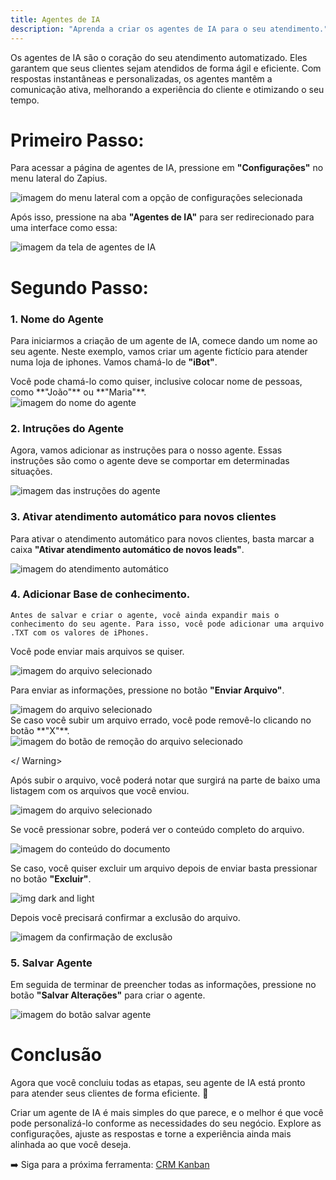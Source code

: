 ```yaml
---
title: Agentes de IA
description: "Aprenda a criar os agentes de IA para o seu atendimento."
---
```


Os agentes de IA são o coração do seu atendimento automatizado. Eles garantem que seus clientes sejam atendidos de forma ágil e eficiente. Com respostas instantâneas e personalizadas, os agentes mantêm a comunicação ativa, melhorando a experiência do cliente e otimizando o seu tempo.

# Primeiro Passo:

Para acessar a página de agentes de IA, pressione em **"Configurações"** no menu lateral do Zapius.

<Frame caption="Opção de Configurações">
  <div className="w-full flex justify-center">
    <img
      alt="imagem do menu lateral com a opção de configurações selecionada"
      className="dark:block"
      class="shadow-lg rounded-lg"
      src="/images/agentes-ia/menu-configuracoes.png"
    />
  </div>
</Frame>

Após isso, pressione na aba **"Agentes de IA"** para ser redirecionado para uma interface como essa:

<Frame caption="Tela de Agentes de IA">
  <div className="w-full flex justify-center">
    <img
      alt="imagem da tela de agentes de IA"
      className="dark:block"
      class="shadow-lg rounded-lg"
      src="/images/agentes-ia/aba-agentes-de-ia.png"
    />
  </div>
</Frame>

# Segundo Passo:

### 1. Nome do Agente

Para iniciarmos a criação de um agente de IA, comece dando um nome ao seu agente. Neste exemplo, vamos criar um agente fictício para atender numa loja de iphones. Vamos chamá-lo de **"iBot"**.

<Info>
  Você pode chamá-lo como quiser, inclusive colocar nome de pessoas, como
  **"João"** ou **"Maria"**.
</Info>

<Frame caption="Nome do Agente">
  <div className="w-full flex justify-center">
    <img
      alt="imagem do nome do agente"
      className="dark:block"
      class="shadow-lg rounded-lg"
      src="/images/agentes-ia/nome-agente-ia.png"
    />
  </div>
</Frame>

### 2. Intruções do Agente

Agora, vamos adicionar as instruções para o nosso agente. Essas instruções são como o agente deve se comportar em determinadas situações.

<Frame caption="Instruções do Agente">
  <div className="w-full flex justify-center">
    <img
      alt="imagem das instruções do agente"
      className="dark:block"
      class="shadow-lg rounded-lg"
      src="/images/agentes-ia/instrucoes-agente.png"
    />
  </div>
</Frame>

### 3. Ativar atendimento automático para novos clientes

Para ativar o atendimento automático para novos clientes, basta marcar a caixa **"Ativar atendimento automático de novos leads"**.

<Frame caption="Ativar Atendimento Automático">
  <div className="w-full flex justify-center">
    <img
      alt="imagem do atendimento automático"
      className="dark:block"
      class="shadow-lg rounded-lg"
      src="/images/agentes-ia/atendimento-automatico-agente.png"
    />
  </div>
</Frame>

### 4. Adicionar Base de conhecimento.

    Antes de salvar e criar o agente, você ainda expandir mais o conhecimento do seu agente. Para isso, você pode adicionar uma arquivo .TXT com os valores de iPhones.

<Warning>Você pode enviar mais arquivos se quiser.</Warning>

<Frame caption="Adicionar Base de Conhecimento">
  <div className="w-full flex justify-center">
    <img
      alt="imagem do arquivo selecionado"
      className="dark:block"
      class="shadow-lg rounded-lg"
      src="/images/agentes-ia/arquivo-selecionado-iphones.png"
    />
  </div>
</Frame>

Para enviar as informações, pressione no botão **"Enviar Arquivo"**.

<Frame caption="Enviar Arquivo">
  <div className="w-full flex justify-center">
    <img
      alt="imagem do arquivo selecionado"
      className="dark:block"
      class="shadow-lg rounded-lg"
      src="/images/agentes-ia/enviar-conhecimento-agente.png"
    />
  </div>
</Frame>

<Warning>
    Se caso você subir um arquivo errado, você pode removê-lo clicando no botão **"X"**.

<Frame caption="Remover Arquivo">
  <div className="w-full flex justify-center">
    <img
      alt="imagem do botão de remoção do arquivo selecionado"
      className="dark:block"
      class="shadow-lg rounded-lg"
      src="/images/agentes-ia/remover-arquivo-agente.png"
    />
  </div>
</Frame>

</ Warning>

Após subir o arquivo, você poderá notar que surgirá na parte de baixo uma listagem com os arquivos que você enviou.

<Frame caption="Listagem de Arquivos">
  <div className="w-full flex justify-center">
    <img
      alt="imagem do arquivo selecionado"
      className="dark:block"
      class="shadow-lg rounded-lg"
      src="/images/agentes-ia/listagem-arquivos-agente.png"
    />
  </div>
</Frame>

Se você pressionar sobre, poderá ver o conteúdo completo do arquivo.

<Frame caption="Conteúdo do Arquivo">
  <div className="w-full flex justify-center">
    <img
      alt="imagem do conteúdo do documento"
      className="dark:block"
      class="shadow-lg rounded-lg"
      src="/images/agentes-ia/conteudo-arquivo-ia.png"
    />
  </div>
</Frame>

Se caso, você quiser excluir um arquivo depois de enviar basta pressionar no botão **"Excluir"**.

<Frame caption="Excluir Arquivo">
  <div className="w-full flex justify-center">
    <img
      alt="img dark and light"
      className="dark:block"
      class="shadow-lg rounded-lg"
      src="/images/agentes-ia/excluir-arquivo-agente.png"
    />
  </div>
</Frame>

Depois você precisará confirmar a exclusão do arquivo.

<Frame caption="Confirmar Exclusão">
  <div className="w-full flex justify-center">
    <img
      alt="imagem da confirmação de exclusão"
      className="dark:block"
      class="shadow-lg rounded-lg"
      src="/images/agentes-ia/confirmar-excluir-arquivo-agente.png"
    />
  </div>
</Frame>

### 5. Salvar Agente

Em seguida de terminar de preencher todas as informações, pressione no botão **"Salvar Alterações"** para criar o agente.

<Frame caption="Salvar Agente">
  <div className="w-full flex justify-center">
    <img
      alt="imagem do botão salvar agente"
      className="dark:block"
      class="shadow-lg rounded-lg"
      src="/images/agentes-ia/salvar-agente-ia.png"
    />
  </div>
</Frame>

# Conclusão

Agora que você concluiu todas as etapas, seu agente de IA está pronto para atender seus clientes de forma eficiente. 🤖

Criar um agente de IA é mais simples do que parece, e o melhor é que você pode personalizá-lo conforme as necessidades do seu negócio. Explore as configurações, ajuste as respostas e torne a experiência ainda mais alinhada ao que você deseja.

➡️ Siga para a próxima ferramenta: [CRM Kanban](/ferramentas/crm-kanban)